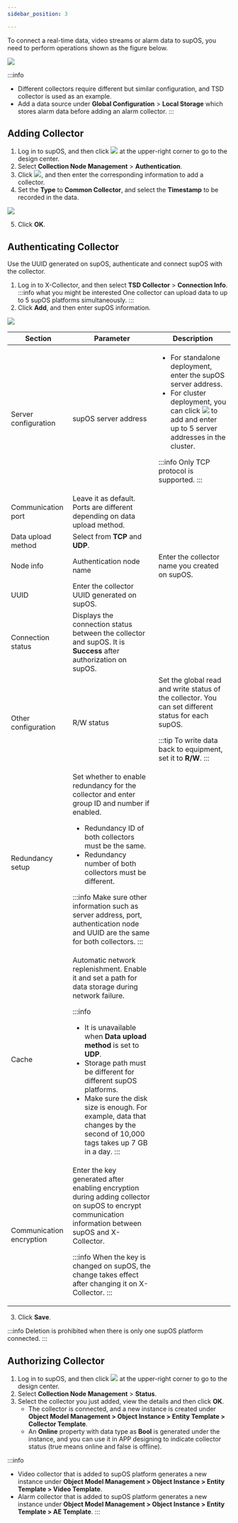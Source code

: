 ```yaml
---
sidebar_position: 3

---
```


To connect a real-time data, video streams or alarm data to supOS, you need to perform operations shown as the figure below.

<img src="https://wordpressfreezonex.oss-accelerate.aliyuncs.com/platform/77.png"/>

:::info
- Different collectors require different but similar configuration, and TSD collector is used as an example.
- Add a data source under **Global Configuration** > **Local Storage** which stores alarm data before adding an alarm collector.
:::

## Adding Collector

1. Log in to supOS, and then click <img src="https://wordpressfreezonex.oss-accelerate.aliyuncs.com/platform/7.png"/> at the upper-right corner to go to the design center.
2. Select **Collection Node Management** > **Authentication**.
3. Click <img src="https://wordpressfreezonex.oss-accelerate.aliyuncs.com/platform/16.png"/>, and then enter the corresponding information to add a collector.
4. Set the <strong>Type</strong> to <strong>Common Collector</strong>, and select the <strong>Timestamp</strong> to be recorded in the data.

<img width={450} src="https://wordpressfreezonex.oss-accelerate.aliyuncs.com/platform/17.png"/>

5. Click <strong>OK</strong>.

## Authenticating Collector
Use the UUID generated on supOS, authenticate and connect supOS with the collector.

1. Log in to X-Collector, and then select **TSD Collector** > **Connection Info**.<br />
:::info what you might be interested
One collector can upload data to up to 5 supOS platforms simultaneously.
:::
2. Click **Add**, and then enter supOS information.

<img width={350} src="https://wordpressfreezonex.oss-accelerate.aliyuncs.com/supCollector/Snap4.png"/> 

<table>
<colgroup>
  <col style={{ width: "21.097046413502106%" }} />
  <col style={{ width: "25.52742616033755%" }} />
  <col style={{ width: "53.37552742616033%" }} />
</colgroup>
<thead>
  <tr>
    <th>Section</th>
    <th>Parameter</th>
    <th>Description</th>
  </tr>
</thead>
<tbody>
  <tr>
    <td rowSpan={3}>
      Server configuration
    </td>
    <td>
      supOS server address
    </td>
    <td>

- For standalone deployment, enter the supOS server address.
- For cluster deployment, you can click <img src="https://wordpressfreezonex.oss-accelerate.aliyuncs.com/platform/28.png"/> to add and enter up to 5 server addresses in the cluster.

:::info
Only TCP protocol is supported.
:::

</td>
  </tr>
  <tr>
    <td>
      Communication port
    </td>
    <td>
      Leave it as default. Ports are different depending on data
      upload method.
    </td>
  </tr>
  <tr>
    <td>
      Data upload method
    </td>
    <td>
      Select from <strong>TCP</strong> and <strong>UDP</strong>.
    </td>
  </tr>
  <tr>
    <td rowSpan={3}>
      Node info
    </td>
    <td>
      Authentication node name
    </td>
    <td>
      Enter the collector name you created on supOS.
    </td>
  </tr>
  <tr>
    <td>UUID</td>
    <td>
      Enter the collector UUID generated on supOS.
    </td>
  </tr>
  <tr>
    <td>
      Connection status
    </td>
    <td>
      Displays the connection status between the collector and supOS. It is <b>Success</b> after authorization on supOS.
    </td>
  </tr>
  <tr>
    <td rowSpan={4}>
      Other configuration
    </td>
    <td>R/W status</td>
    <td>
      Set the global read and write status of the collector. You can
      set different status for each supOS.

:::tip
To write data back to equipment, set it to <strong>R/W</strong>.
:::

</td>
  </tr>
  <tr>
    <td>
      Redundancy setup
    </td>
    <td>
      Set whether to enable redundancy for the collector and enter
      group ID and number if enabled.

- Redundancy ID of both collectors must be the same.
- Redundancy number of both collectors must be different.

:::info
Make sure other information such as server address, port, authentication node and UUID are the same for both collectors.
:::

</td>
  </tr>
  <tr>
    <td>Cache</td>
    <td>
      Automatic network replenishment. Enable it and set a path for
      data storage during network failure.

:::info
- It is unavailable when <strong>Data upload method</strong> is set to <strong>UDP</strong>.
- Storage path must be different for different supOS platforms.
- Make sure the disk size is enough. For example, data that changes by the second of 10,000 tags takes up 7 GB in a day.
:::

</td>
  </tr>
  <tr>
    <td>
      Communication encryption
    </td>
    <td>
      Enter the key generated after enabling encryption during adding
      collector on supOS to encrypt communication information between
      supOS and X-Collector.

:::info
When the key is changed on supOS, the change takes effect after changing it on X-Collector.
:::

</td>
  </tr>
</tbody>
        </table>

 
3. Click **Save**.

:::info
Deletion is prohibited when there is only one supOS platform connected.
:::

## Authorizing Collector

<ol>
<li>Log in to supOS, and then click <img src="https://wordpressfreezonex.oss-accelerate.aliyuncs.com/platform/7.png"/> at the upper-right corner to go to the design center.</li>      
<li>Select <strong>Collection Node Management</strong> > <strong>Status</strong>.</li>
<li>Select the collector you just added, view the details and then click <strong>OK</strong>.
<ul>
<li>The collector is connected, and a new instance is created under <b>Object Model Management > Object Instance > Entity Template > Collector Template</b>.</li>
<li>An <b>Online</b> property with data type as <b>Bool</b> is generated under the instance, and you can use it in APP designing to indicate collector status (true means online and false is offline).</li>
</ul>
</li>
</ol>

:::info
- Video collector that is added to supOS platform generates a new instance under <b>Object Model Management > Object Instance > Entity Template > Video Template</b>.
- Alarm collector that is added to supOS platform generates a new instance under <b>Object Model Management > Object Instance > Entity Template > AE Template</b>.
:::

